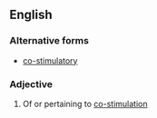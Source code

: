 ==English==

===Alternative forms===
* [[co-stimulatory]]

===Adjective===
{{en-adj}}

# Of or pertaining to [[co-stimulation]]